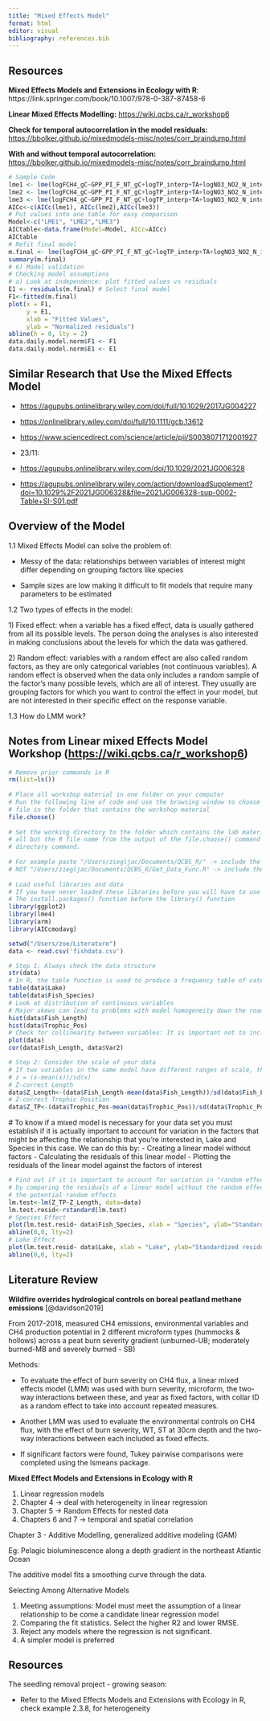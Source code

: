 ```yaml
---
title: "Mixed Effects Model"
format: html
editor: visual
bibliography: references.bib
---
```


## Resources

**Mixed Effects Models and Extensions in Ecology with R**: https://link.springer.com/book/10.1007/978-0-387-87458-6

**Linear Mixed Effects Modelling:** <https://wiki.qcbs.ca/r_workshop6>

**Check for temporal autocorrelation in the model residuals:** <https://bbolker.github.io/mixedmodels-misc/notes/corr_braindump.html>

**With and without temporal autocorrelation:** <https://bbolker.github.io/mixedmodels-misc/notes/corr_braindump.html>

```r
# Sample Code
lme1 <- lme(logFCH4_gC~GPP_PI_F_NT_gC+logTP_interp+TA+logNO3_NO2_N_interp+WTD+logSO4_pred_interp,random=~1|site,data=data.daily.model.norm,method = mth)
lme2 <- lme(logFCH4_gC~GPP_PI_F_NT_gC+logTP_interp+TA+logNO3_NO2_N_interp+WTD+logSO4_pred_interp,random=~1|site,data=data.daily.model.norm,method = mth,correlation=corAR1()) # Best - same as lme3
lme3 <- lme(logFCH4_gC~GPP_PI_F_NT_gC+logTP_interp+TA+logNO3_NO2_N_interp+WTD+logSO4_pred_interp,random=~1|site,data=data.daily.model.norm,method = mth,correlation=corAR1(form = ~ 1 | site))
AICc<-c(AICc(lme1), AICc(lme2),AICc(lme3))
# Put values into one table for easy comparison
Model<-c("LME1", "LME2","LME3")
AICtable<-data.frame(Model=Model, AICc=AICc)
AICtable
# Refit final model
m.final <- lme(logFCH4_gC~GPP_PI_F_NT_gC+logTP_interp+TA+logNO3_NO2_N_interp+WTD+logSO4_pred_interp,random=~1|site,data=data.daily.model.norm,method = "REML",correlation=corAR1())
summary(m.final)
# 6) Model validation
# Checking model assumptions
# a) Look at independence: plot fitted values vs residuals
E1 <- residuals(m.final) # Select final model
F1<-fitted(m.final)
plot(x = F1,
     y = E1,
     xlab = "Fitted Values",
     ylab = "Normalized residuals")
abline(h = 0, lty = 2)
data.daily.model.norm$F1 <- F1
data.daily.model.norm$E1 <- E1
```

## Similar Research that Use the Mixed Effects Model

-   <https://agupubs.onlinelibrary.wiley.com/doi/full/10.1029/2017JG004227>

-   <https://onlinelibrary.wiley.com/doi/full/10.1111/gcb.13612>

-   <https://www.sciencedirect.com/science/article/pii/S0038071712001927>

-   23/11:

-   <https://agupubs.onlinelibrary.wiley.com/doi/10.1029/2021JG006328>

-   <https://agupubs.onlinelibrary.wiley.com/action/downloadSupplement?doi=10.1029%2F2021JG006328&file=2021JG006328-sup-0002-Table+SI-S01.pdf>

## Overview of the Model

1.1 Mixed Effects Model can solve the problem of:

-   Messy of the data: relationships between variables of interest might differ depending on grouping factors like species

-   Sample sizes are low making it difficult to fit models that require many parameters to be estimated

1.2 Two types of effects in the model:

1\) Fixed effect: when a variable has a fixed effect, data is usually gathered from all its possible levels. The person doing the analyses is also interested in making conclusions about the levels for which the data was gathered.

2\) Random effect: variables with a random effect are also called random factors, as they are only categorical variables (not continuous variables). A random effect is observed when the data only includes a random sample of the factor's many possible levels, which are all of interest. They usually are grouping factors for which you want to control the effect in your model, but are not interested in their specific effect on the response variable.

1.3 How do LMM work?

## Notes from Linear mixed Effects Model Workshop (<https://wiki.qcbs.ca/r_workshop6>)

```r
# Remove prior commands in R
rm(list=ls()) 
 
# Place all workshop material in one folder on your computer
# Run the following line of code and use the browsing window to choose the QCBS_W6_Data.csv 
# file in the folder that contains the workshop material
file.choose()
 
# Set the working directory to the folder which contains the lab material by copy and pasting
# all but the R file name from the output of the file.choose() command into the set working 
# directory command. 
 
# For example paste "/Users/ziegljac/Documents/QCBS_R/" -> include the quotations
# NOT "/Users/ziegljac/Documents/QCBS_R/Get_Data_Func.R" -> include the quotations
 
# Load useful libraries and data
# If you have never loaded these libraries before you will have to use 
# The install.packages() function before the library() function
library(ggplot2)
library(lme4)
library(arm)
library(AICcmodavg)

setwd("/Users/zoe/Literature")
data <- read.csv('fishdata.csv')
```

```r
# Step 1: Always check the data structure
str(data)
# In R, the table function is used to produce a frequency table of categorical data.
table(data$Lake)
table(data$Fish_Species)
# Look at distribution of continuous variables
# Major skews can lead to problems with model homogeneity down the road. So if necessary, make transformations. In this case, the data seems OK.
hist(data$Fish_Length)
hist(data$Trophic_Pos)
# Check for collinearity between variables: It is important not to include 2 collinear variables in the same model, otherwise their effects on the response variable will be confounded, i.e. the model can't tell which of the collinear variable is responsible for the variation in the response variable. 
plot(data)
cor(data$Fish_Length, data$Var2)
```

```r
# Step 2: Consider the scale of your data
# If two variables in the same model have different ranges of scale, the criteria the mixed models use to come up with parameter estimates are likely to return 'convergence errors'. Z-correction standardizes your variables and adjusts for this scaling problem by placing all your variables on the same scale even if they were originally in different units:
# z = (x-mean(x))/sd(x)
# Z-correct Length
data$Z_Length<-(data$Fish_Length-mean(data$Fish_Length))/sd(data$Fish_Length)
# Z-correct Trophic Position
data$Z_TP<-(data$Trophic_Pos-mean(data$Trophic_Pos))/sd(data$Trophic_Pos)
```

\# To know if a mixed model is necessary for your data set you must establish if it is actually important to account for variation in the factors that might be affecting the relationship that you're interested in, Lake and Species in this case. We can do this by: - Creating a linear model without factors - Calculating the residuals of this linear model - Plotting the residuals of the linear model against the factors of interest

```r
# Find out if it is important to account for variation in "random effects"
# by comparing the residuals of a linear model without the random effects with 
# the potential random effects
lm.test<-lm(Z_TP~Z_Length, data=data)
lm.test.resid<-rstandard(lm.test)
# Species Effect
plot(lm.test.resid~ data$Fish_Species, xlab = "Species", ylab="Standardized residuals")
abline(0,0, lty=2)
# Lake Effect
plot(lm.test.resid~ data$Lake, xlab = "Lake", ylab="Standardized residuals")
abline(0,0, lty=2)
```

## Literature Review

**Wildfire overrides hydrological controls on boreal peatland methane emissions** [@davidson2019]

From 2017-2018, measured CH4 emissions, environmental variables and CH4 production potential in 2 different microform types (hummocks & hollows) across a peat burn severity gradient (unburned-UB; moderately burned-MB and severely burned - SB)

Methods:

-   To evaluate the effect of burn severity on CH4 flux, a linear mixed effects model (LMM) was used with burn severity, microform, the two-way interactions between these, and year as fixed factors, with collar ID as a random effect to take into account repeated measures.

-   Another LMM was used to evaluate the environmental controls on CH4 flux, with the effect of burn severity, WT, ST at 30cm depth and the two-way interactions between each included as fixed effects.

-   If significant factors were found, Tukey pairwise comparisons were completed using the lsmeans package.

**Mixed Effect Models and Extensions in Ecology with R**

1.  Linear regression models
2.  Chapter 4 -\> deal with heterogeneity in linear regression
3.  Chapter 5 -\> Random Effects for nested data
4.  Chapters 6 and 7 -\> temporal and spatial correlation

Chapter 3 - Additive Modelling, generalized additive modeling (GAM)

Eg: Pelagic bioluminescence along a depth gradient in the northeast Atlantic Ocean

The additive model fits a smoothing curve through the data.

Selecting Among Alternative Models

1.  Meeting assumptions: Model must meet the assumption of a linear relationship to be come a candidate linear regression model
2.  Comparing the fit statistics. Select the higher R2 and lower RMSE.
3.  Reject any models where the regression is not significant.
4.  A simpler model is preferred

## Resources

The seedling removal project - growing season:

-   Refer to the Mixed Effects Models and Extensions with Ecology in R, check example 2.3.8, for heterogeneity

